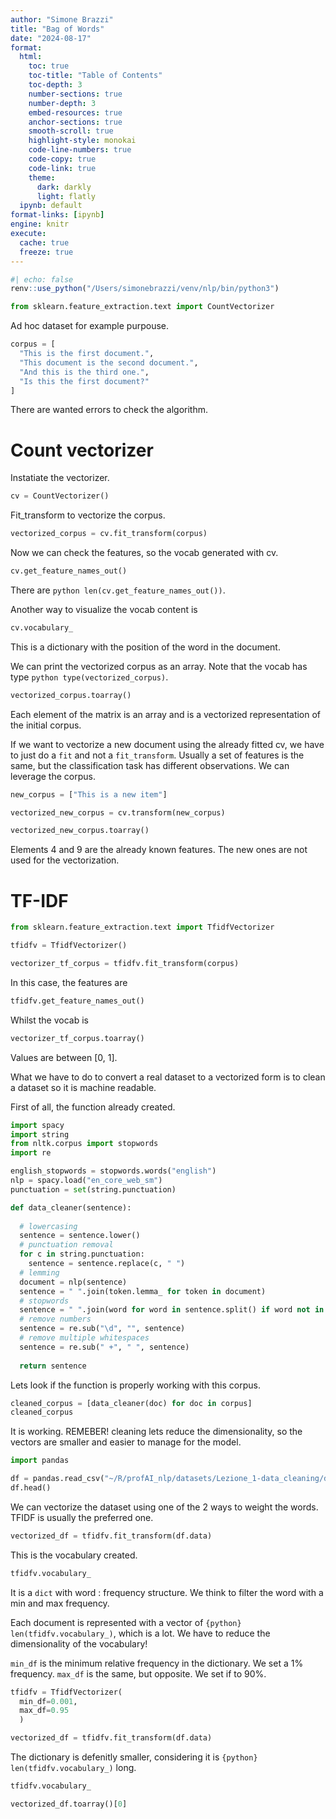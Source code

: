 ```yaml
---
author: "Simone Brazzi"
title: "Bag of Words"
date: "2024-08-17"
format:
  html:
    toc: true
    toc-title: "Table of Contents"
    toc-depth: 3
    number-sections: true
    number-depth: 3
    embed-resources: true
    anchor-sections: true
    smooth-scroll: true
    highlight-style: monokai
    code-line-numbers: true
    code-copy: true
    code-link: true
    theme:
      dark: darkly
      light: flatly
  ipynb: default
format-links: [ipynb]
engine: knitr
execute:
  cache: true
  freeze: true
---
```


```r
#| echo: false
renv::use_python("/Users/simonebrazzi/venv/nlp/bin/python3")
```

```python
from sklearn.feature_extraction.text import CountVectorizer
```

Ad hoc dataset for example purpouse.
```python
corpus = [
  "This is the first document.",
  "This document is the second document.",
  "And this is the third one.",
  "Is this the first document?"
]
```

There are wanted errors to check the algorithm.

# Count vectorizer

Instatiate the vectorizer.

```python
cv = CountVectorizer()
```

Fit_transform to vectorize the corpus.

```python
vectorized_corpus = cv.fit_transform(corpus)
```

Now we can check the features, so the vocab generated with cv.

```python
cv.get_feature_names_out()
```

There are `python len(cv.get_feature_names_out())`.

Another way to visualize the vocab content is

```python
cv.vocabulary_
```

This is a dictionary with the position of the word in the document.

We can print the vectorized corpus as an array. Note that the vocab has type `python type(vectorized_corpus)`.

```python
vectorized_corpus.toarray()
```

Each element of the matrix is an array and is a vectorized representation of the initial corpus.


If we want to vectorize a new document using the already fitted cv, we have to just do a `fit` and not a `fit_transform`.
Usually a set of features is the same, but the classification task has different observations. We can leverage the corpus.

```python
new_corpus = ["This is a new item"]

vectorized_new_corpus = cv.transform(new_corpus)

vectorized_new_corpus.toarray()
```

Elements 4 and 9 are the already known features. The new ones are not used for the vectorization.

# TF-IDF

```python
from sklearn.feature_extraction.text import TfidfVectorizer
```

```python
tfidfv = TfidfVectorizer()

vectorizer_tf_corpus = tfidfv.fit_transform(corpus)
```

In this case, the features are

```python
tfidfv.get_feature_names_out()
```

Whilst the vocab is

```python
vectorizer_tf_corpus.toarray()
```

Values are between [0, 1].

What we have to do to convert a real dataset to a vectorized form is to clean a dataset so it is machine readable.

First of all, the function already created.
```python
import spacy
import string
from nltk.corpus import stopwords
import re

english_stopwords = stopwords.words("english")
nlp = spacy.load("en_core_web_sm")
punctuation = set(string.punctuation)

def data_cleaner(sentence):
  
  # lowercasing
  sentence = sentence.lower()
  # punctuation removal
  for c in string.punctuation:
    sentence = sentence.replace(c, " ")
  # lemming
  document = nlp(sentence)
  sentence = " ".join(token.lemma_ for token in document)
  # stopwords
  sentence = " ".join(word for word in sentence.split() if word not in english_stopwords)
  # remove numbers
  sentence = re.sub("\d", "", sentence)
  # remove multiple whitespaces
  sentence = re.sub(" +", " ", sentence)
  
  return sentence
```

Lets look if the function is properly working with this corpus.

```python
cleaned_corpus = [data_cleaner(doc) for doc in corpus]
cleaned_corpus
```

It is working. REMEBER! cleaning lets reduce the dimensionality, so the vectors are smaller and easier to manage for the model.

```python
import pandas

df = pandas.read_csv("~/R/profAI_nlp/datasets/Lezione_1-data_cleaning/dataset_cleaned.csv")
df.head()
```

We can vectorize the dataset using one of the 2 ways to weight the words. TFIDF is usually the preferred one.

```python
vectorized_df = tfidfv.fit_transform(df.data)
```

This is the vocabulary created.

```python
tfidfv.vocabulary_
```

It is a `dict` with word : frequency structure. We think to filter the word with a min and max frequency.

Each document is represented with a vector of `{python} len(tfidfv.vocabulary_)`, which is a lot. We have to reduce the dimensionality of the vocabulary!

`min_df` is the minimum relative frequency in the dictionary. We set a 1% frequency.
`max_df` is the same, but opposite. We set if to 90%.

```python
tfidfv = TfidfVectorizer(
  min_df=0.001,
  max_df=0.95
  )

vectorized_df = tfidfv.fit_transform(df.data)
```

The dictionary is defenitly smaller, considering it is `{python} len(tfidfv.vocabulary_)` long.

```python
tfidfv.vocabulary_
```

```python
vectorized_df.toarray()[0]
```



